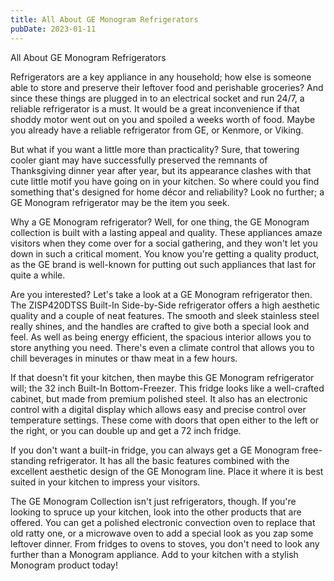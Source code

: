 ```yaml
---
title: All About GE Monogram Refrigerators
pubDate: 2023-01-11
---
```


All About GE Monogram Refrigerators

Refrigerators are a key appliance in any household; how else is someone able to store and preserve their leftover food and perishable groceries? And since these things are plugged in to an electrical socket and run 24/7, a reliable refrigerator is a must. It would be a great inconvenience if that shoddy motor went out on you and spoiled a weeks worth of food. Maybe you already have a reliable refrigerator from GE, or Kenmore, or Viking.

But what if you want a little more than practicality? Sure, that towering cooler giant may have successfully preserved the remnants of Thanksgiving dinner year after year, but its appearance clashes with that cute little motif you have going on in your kitchen. So where could you find something that's designed for home décor and reliability? Look no further; a GE Monogram refrigerator may be the item you seek.

Why a GE Monogram refrigerator? Well, for one thing, the GE Monogram collection is built with a lasting appeal and quality. These appliances amaze visitors when they come over for a social gathering, and they won't let you down in such a critical moment. You know you're getting a quality product, as the GE brand is well-known for putting out such appliances that last for quite a while.

Are you interested? Let's take a look at a GE Monogram refrigerator then. The ZISP420DTSS Built-In Side-by-Side refrigerator offers a high aesthetic quality and a couple of neat features. The smooth and sleek stainless steel really shines, and the handles are crafted to give both a special look and feel. As well as being energy efficient, the spacious interior allows you to store anything you need. There's even a climate control that allows you to chill beverages in minutes or thaw meat in a few hours.

If that doesn't fit your kitchen, then maybe this GE Monogram refrigerator will; the 32 inch Built-In Bottom-Freezer. This fridge looks like a well-crafted cabinet, but made from premium polished steel. It also has an electronic control with a digital display which allows easy and precise control over temperature settings. These come with doors that open either to the left or the right, or you can double up and get a 72 inch fridge.

If you don't want a built-in fridge, you can always get a GE Monogram free-standing refrigerator. It has all the basic features combined with the excellent aesthetic design of the GE Monogram line. Place it where it is best suited in your kitchen to impress your visitors.

The GE Monogram Collection isn't just refrigerators, though. If you're looking to spruce up your kitchen, look into the other products that are offered. You can get a polished electronic convection oven to replace that old ratty one, or a microwave oven to add a special look as you zap some leftover dinner. From fridges to ovens to stoves, you don't need to look any further than a Monogram appliance. Add to your kitchen with a stylish Monogram product today!